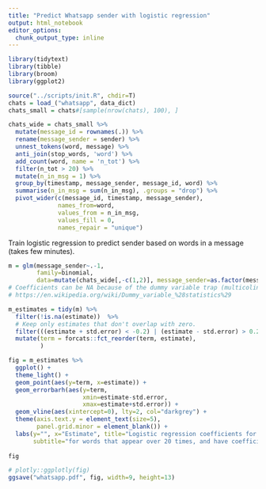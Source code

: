 ```yaml
---
title: "Predict Whatsapp sender with logistic regression"
output: html_notebook
editor_options: 
  chunk_output_type: inline
---
```


```r
library(tidytext)
library(tibble)
library(broom)
library(ggplot2)

source("../scripts/init.R", chdir=T)
chats = load_("whatsapp", data_dict)
chats_small = chats#[sample(nrow(chats), 100), ]

chats_wide = chats_small %>% 
  mutate(message_id = rownames(.)) %>% 
  rename(message_sender = sender) %>% 
  unnest_tokens(word, message) %>% 
  anti_join(stop_words, 'word') %>% 
  add_count(word, name = 'n_tot') %>% 
  filter(n_tot > 20) %>% 
  mutate(n_in_msg = 1) %>% 
  group_by(timestamp, message_sender, message_id, word) %>% 
  summarise(n_in_msg = sum(n_in_msg), .groups = "drop") %>% 
  pivot_wider(c(message_id, timestamp, message_sender), 
              names_from=word, 
              values_from = n_in_msg, 
              values_fill = 0, 
              names_repair = "unique")
```

Train logistic regression to predict sender based on words in a message (takes few minutes).

```r
m = glm(message_sender~.-1, 
        family=binomial, 
        data=mutate(chats_wide[,-c(1,2)], message_sender=as.factor(message_sender)))
# Coefficients can be NA because of the dummy variable trap (multicolinearity).
# https://en.wikipedia.org/wiki/Dummy_variable_%28statistics%29
```

```r
m_estimates = tidy(m) %>% 
  filter(!is.na(estimate))  %>% 
  # Keep only estimates that don't overlap with zero.
  filter(((estimate + std.error) < -0.2) | (estimate - std.error) > 0.2) %>% 
  mutate(term = forcats::fct_reorder(term, estimate), 
         ) 

fig = m_estimates %>% 
  ggplot() + 
  theme_light() + 
  geom_point(aes(y=term, x=estimate)) + 
  geom_errorbarh(aes(y=term, 
                     xmin=estimate-std.error, 
                     xmax=estimate+std.error)) + 
  geom_vline(aes(xintercept=0), lty=2, col="darkgrey") + 
  theme(axis.text.y = element_text(size=5), 
        panel.grid.minor = element_blank()) + 
  labs(y="", x="Estimate", title="Logistic regression coefficients for predicting Whatsapp message sender", 
       subtitle="for words that appear over 20 times, and have coefficients > 0.2") 
      
fig  
```
```r
# plotly::ggplotly(fig)
ggsave("whatsapp.pdf", fig, width=9, height=13)
```


